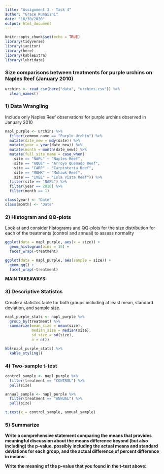 ```yaml
---
title: "Assignment 3 - Task 4"
author: "Grace Kumaishi"
date: "10/30/2020"
output: html_document
---
```


```r
knitr::opts_chunk$set(echo = TRUE)
library(tidyverse)
library(janitor)
library(here)
library(kableExtra)
library(lubridate)
```

### Size comparisons between treatments for purple urchins on Naples Reef (January 2010)

```r
urchins <- read_csv(here("data", "urchins.csv")) %>% 
  clean_names()
```

### 1) Data Wrangling
Include only Naples Reef observations for purple urchins observed in January 2010

```r
napl_purple <- urchins %>% 
  filter(common_name == "Purple Urchin") %>% 
  mutate(date_new = mdy(date)) %>%
  mutate(year = year(date_new)) %>% 
  mutate(month = month(date_new)) %>% 
  mutate(full_site_name = case_when( 
    site == "NAPL" ~ "Naples Reef", 
    site == "AQUE" ~ "Arroyo Quemado Reef",
    site == "CARP" ~ "Carpinteria Reef",
    site == "MOHK" ~ "Mohawk Reef",
    site == "IVEE" ~ "Isla Vista Reef")) %>% 
  filter(site == "NAPL") %>% 
  filter(year == 2010) %>% 
  filter(month == 1)

class(year) <- "Date"
class(month) <- "Date"
```

### 2) Histogram and QQ-plots
Look at and consider histograms and QQ-plots for the size distribution for each of the treatments (control and annual) to assess normality

```r
ggplot(data = napl_purple, aes(x = size)) +
  geom_histogram(bins = 15) +
  facet_wrap(~treatment)

ggplot(data = napl_purple, aes(sample = size)) +
  geom_qq() +
  facet_wrap(~treatment)
```

**MAIN TAKEAWAYS:**

### 3) Descriptive Statistcs
Create a statistcs table for both groups including at least mean, standard deviation, and sample size. 

```r
napl_purple_stats <- napl_purple %>% 
  group_by(treatment) %>% 
  summarize(mean_size = mean(size),
            median_size = median(size),
            sd_size = sd(size),
            n = n())

kbl(napl_purple_stats) %>% 
  kable_styling()
```

### 4) Two-sample t-test

```r
control_sample <- napl_purple %>% 
  filter(treatment == "CONTROL") %>% 
  pull(size)

annual_sample <- napl_purple %>% 
  filter(treatment == "ANNUAL") %>% 
  pull(size)

t.test(x = control_sample, annual_sample)
```

### 5) Summarize
**Write a comprehensive statement comparing the means that provides meaningful discussion about the means difference beyond (but also including) the p-value, possibly including the actual means and standard deviations for each group, and the actual difference of percent difference in means:**

**Write the meaning of the p-value that you found in the t-test above:**








